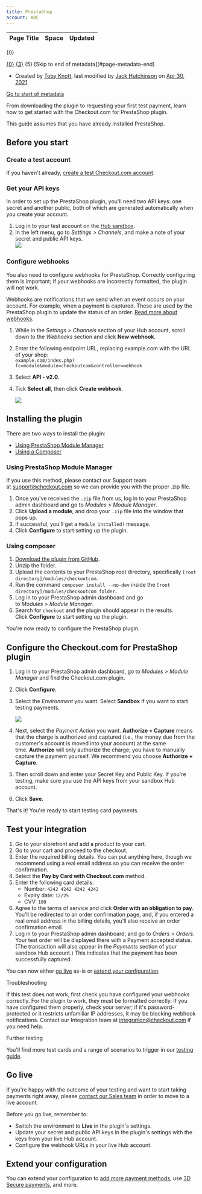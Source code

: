 ```yaml
---
title: PrestaShop
account: ABC
---
```


<table class="aui"> <thead> <tr class="header"> <th class="search-result-title">Page Title</th> <th class="search-result-space">Space</th> <th class="search-result-date">Updated</th> </tr> </thead> </table> <p class="search-result-count">{0}</p> <tr class="search-result"> <td class="search-result-title"><a href="{1}" class="content-type-{2}"><span>{0}</span></a></td> <td class="search-result-space"><a class="space" href="/display/{4}/" title="{3}">{3}</a></td> <td class="search-result-date"><span class="date" title="{6}">{5}</span></td> </tr> [Skip to end of metadata](#page-metadata-end)

*   Created by [Toby Knott](    /display/~toby.knott
    ), last modified by [Jack Hutchinson](    /display/~jack.hutchinson
    ) on [Apr 30, 2021](/pages/diffpagesbyversion.action?pageId=5931114&selectedPageVersions=13&selectedPageVersions=14 "Show changes")

[Go to start of metadata](#page-metadata-start)

From downloading the plugin to requesting your first test payment, learn how to get started with the Checkout.com for PrestaShop plugin.

This guide assumes that you have already installed PrestaShop.

Before you start
----------------

### Create a test account

If you haven't already, [create a test Checkout.com account](https://www.checkout.com/get-test-account).

### Get your API keys

In order to set up the PrestaShop plugin, you'll need two API keys: one secret and another public, both of which are generated automatically when you create your account.

1.  Log in to your test account on the [Hub sandbox](https://sandbox.checkout.com/).
2.  In the left menu, go to _Settings > Channels_, and make a note of your secret and public API keys.  
    ![](/download/attachments/8487181/channel_settings.png?version=1&modificationDate=1592390923646&api=v2)

### Configure webhooks

You also need to configure webhooks for PrestaShop. Correctly configuring them is important; if your webhooks are incorrectly formatted, the plugin will not work.

Webhooks are notifications that we send when an event occurs on your account. For example, when a payment is captured. These are used by the PrestaShop plugin to update the status of an order. [Read more about webhooks](/display/DOCS/Webhooks).

1.  While in the _Settings > Channels_ section of your Hub account, scroll down to the _Webhooks_ section and click **New webhook**.
2.  Enter the following endpoint URL, replacing example.com with the URL of your shop:  
    `example.com/index.php?fc=module&module=checkoutcom&controller=webhook`
3.  Select **API - v2.0**.
4.  Tick **Select all**, then click **Create webhook**.  
      
    ![](/download/attachments/5931114/configure_webhook.png?version=1&modificationDate=1587482960120&api=v2)  
    

Installing the plugin
---------------------

There are two ways to install the plugin:

*   [Using PrestaShop Module Manager](#PrestaShop-modulemanager)
*   [Using a Composer](#PrestaShop-composer)

### Using PrestaShop Module Manager 

If you use this method, please contact our Support team at [support@checkout.com](mailto:support@checkout.com) so we can provide you with the proper .zip file.

1.  Once you've received the `.zip` file from us, log in to your PrestaShop admin dashboard and go to _Modules > Module Manager_.
2.  Click **Upload a module**, and drop your `.zip` file into the window that pops up.
3.  If successful, you'll get a `Module installed!` message.
4.  Click **Configure** to start setting up the plugin.

### Using composer 

1.  [Download the plugin from GitHub](https://github.com/checkout/checkout-prestashop1.7-plugin).
2.  Unzip the folder.
3.  Upload the contents to your PrestaShop root directory, specifically `[root directory]/modules/checkoutcom`.
4.  Run the command `composer install --no-dev` inside the `[root directory]/modules/checkoutcom folder`.
5.  Log in to your PrestaShop admin dashboard and go to _Modules > Module Manager_.
6.  Search for `checkout` and the plugin should appear in the results. Click **Configure** to start setting up the plugin.

You're now ready to configure the PrestaShop plugin.

Configure the Checkout.com for PrestaShop plugin
------------------------------------------------

1.  Log in to your PrestaShop admin dashboard, go to _Modules > Module Manager_ and find the Checkout.com plugin.
2.  Click **Configure**.
3.  Select the _Environment_ you want. Select **Sandbox** if you want to start testing payments.  
      
    ![](/download/attachments/5931114/configure_checkout_plugin.png?version=1&modificationDate=1587483320743&api=v2)
4.  Next, select the _Payment Action_ you want. **Authorize + Capture** means that the charge is authorized and captured (i.e., the money due from the customer's account is moved into your account) at the same time. **Authorize** will only authorize the charge; you have to manually capture the payment yourself. We recommend you choose **Authorize + Capture**.
5.  Then scroll down and enter your Secret Key and Public Key. If you're testing, make sure you use the API keys from your sandbox Hub account.
6.  Click **Save**.

That's it! You're ready to start testing card payments.

Test your integration
---------------------

1.  Go to your storefront and add a product to your cart.
2.  Go to your cart and proceed to the checkout.
3.  Enter the required billing details. You can put anything here, though we recommend using a real email address so you can receive the order confirmation.
4.  Select the **Pay by Card with Checkout.com** method.
5.  Enter the following card details:  
    *   Number: `4242 4242 4242 4242`
    *   Expiry date: `12/25`
    *   CVV: `100`
6.  Agree to the terms of service and click **Order with an obligation to pay**. You'll be redirected to an order confirmation page, and, if you entered a real email address in the billing details, you'll also receive an order confirmation email.
7.  Log in to your PrestaShop admin dashboard, and go to _Orders > Orders_. Your test order will be displayed there with a Payment accepted status. (The transaction will also appear in the _Payments_ section of your sandbox Hub account.) This indicates that the payment has been successfully captured.

You can now either [go live](#PrestaShop-golive) as-is or [extend your configuration](/display/DOCS/Go+further+with+PrestaShop).

Troubleshooting

If this test does not work, first check you have configured your webhooks correctly. For the plugin to work, they must be formatted correctly. If you have configured them properly, check your server; if it's password-protected or it restricts unfamiliar IP addresses, it may be blocking webhook notifications. Contact our Integration team at [integration@checkout.com](mailto:integration@checkout.com) if you need help.

  

Further testing

You'll find more test cards and a range of scenarios to trigger in our [testing guide](/display/DOCS/Testing).

Go live 
--------

If you're happy with the outcome of your testing and want to start taking payments right away, please [contact our Sales team](https://checkout.com/contact-sales) in order to move to a live account.

Before you go live, remember to:

*   Switch the environment to **Live** in the plugin's settings.
*   Update your secret and public API keys in the plugin's settings with the keys from your live Hub account.
*   Configure the webhook URLs in your live Hub account.

Extend your configuration 
--------------------------

You can extend your configuration to [add more payment methods](/display/DOCS/Go+further+with+PrestaShop#GofurtherwithPrestaShop-paymen), use [3D Secure payments](/display/DOCS/Go+further+with+PrestaShop#GofurtherwithPrestaShop-3d), and more.
